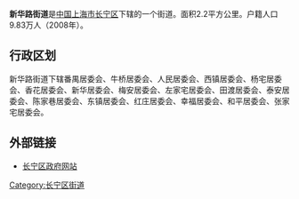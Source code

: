 {{Infobox Settlement
| name = 新华路街道
| image_skyline = 
| imagesize = 
| image_caption = 
| image_flag = 
| image_shield = 
| pushpin_map = 
| pushpin_label_position = bottom
| subdivision_type = 国家
| subdivision_name = {{CHN}}
| subdivision_type1 = [[中华人民共和国行政区划|市]]
| subdivision_name1 = [[上海市|上海市]]
| subdivision_type2 = [[上海市行政区划|区]]
| subdivision_name2 =  [[长宁区|长宁区]]
| elevation_m = 
| elevation_ft = 
| area_total_km2 = 
| population_as_of = 
| population_total = 
| population_density_km2 = 
| timezone = [[北京时间|北京时间]]
| utc_offset = +8
| timezone_DST = 
| utc_offset_DST = 
| latd = 
| latm = 
| lats = 
| latNS = 
| longd = 
| longm = 
| longs = 
| longEW = 
| blank_name = 电话区号
| blank_info = 021
| website = 
}}
'''新华路街道'''是[[中国|中国]][[上海市|上海市]][[长宁区|长宁区]]下辖的一个街道。面积2.2平方公里。户籍人口9.83万人（2008年）。

== 行政区划 ==
新华路街道下辖番禺居委会、牛桥居委会、人民居委会、西镇居委会、杨宅居委会、香花居委会、新华居委会、梅安居委会、左家宅居委会、田渡居委会、泰安居委会、陈家巷居委会、东镇居委会、红庄居委会、幸福居委会、和平居委会、张家宅居委会。

== 外部链接 ==
* [http://www.changning.sh.cn/ 长宁区政府网站] {{Wayback|url=http://www.changning.sh.cn/ |date=20130723015552 }}

{{长宁区行政区划}}
{{上海行政区划小作品}}

[[Category:长宁区街道|Category:长宁区街道]]